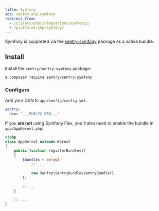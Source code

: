 ```yaml
---
title: Symfony
sdk: sentry.php.symfony
redirect_from:
  - /clients/php/integrations/symfony2/
  - /platforms/php/symfony/
---
```


Symfony is supported via the [sentry-symfony](https://github.com/getsentry/sentry-symfony) package as a native bundle.

## Install

Install the `sentry/sentry-symfony` package:

```bash
$ composer require sentry/sentry-symfony
```

### Configure

Add your DSN to `app/config/config.yml`:

```yaml {filename:app/config/config.yml}
sentry:
  dsn: "___PUBLIC_DSN___"
```

If you **are not** using Symfony Flex, you'll also need to enable the bundle in `app/AppKernel.php`:

```php {filename:app/AppKernel.php}
<?php
class AppKernel extends Kernel
{
    public function registerBundles()
    {
        $bundles = array(
            // ...

            new Sentry\SentryBundle\SentryBundle(),
        );

        // ...
    }

    // ...
}
```
